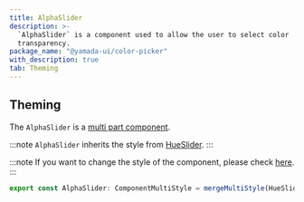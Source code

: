 ```yaml
---
title: AlphaSlider
description: >-
  `AlphaSlider` is a component used to allow the user to select color
  transparency.
package_name: "@yamada-ui/color-picker"
with_description: true
tab: Theming
---
```


## Theming

The `AlphaSlider` is a [multi part component](/styled-system/theming/component-style#multi-part-components).

:::note
`AlphaSlider` inherits the style from [HueSlider](/components/forms/hue-slider).
:::

:::note
If you want to change the style of the component, please check [here](/styled-system/theming/customize-theme#changing-the-style-of-components).
:::

```ts
export const AlphaSlider: ComponentMultiStyle = mergeMultiStyle(HueSlider)()
```
